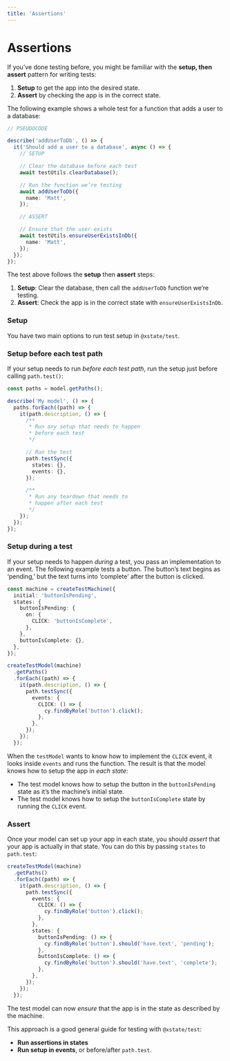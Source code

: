 ```yaml
---
title: 'Assertions'
---
```


# Assertions

<!-- deps: ["xstate-test-test-paths"] -->

If you’ve done testing before, you might be familiar with the **setup, then assert** pattern for writing tests:

1. **Setup** to get the app into the desired state.
2. **Assert** by checking the app is in the correct state.

The following example shows a whole test for a function that adds a user to a database:

```ts
// PSEUDOCODE

describe('addUserToDb', () => {
  it('Should add a user to a database', async () => {
    // SETUP

    // Clear the database before each test
    await testUtils.clearDatabase();

    // Run the function we’re testing
    await addUserToDb({
      name: 'Matt',
    });

    // ASSERT

    // Ensure that the user exists
    await testUtils.ensureUserExistsInDb({
      name: 'Matt',
    });
  });
});
```

The test above follows the **setup** then **assert** steps:

1. **Setup**: Clear the database, then call the `addUserToDb` function we’re testing.
2. **Assert**: Check the app is in the correct state with `ensureUserExistsInDb`.

### Setup

You have two main options to run test setup in `@xstate/test`.

### Setup before each test path

If your setup needs to run _before each test path_, run the setup just before calling `path.test()`:

```ts
const paths = model.getPaths();

describe('My model', () => {
  paths.forEach((path) => {
    it(path.description, () => {
      /**
       * Run any setup that needs to happen
       * before each test
       */

      // Run the test
      path.testSync({
        states: {},
        events: {},
      });

      /**
       * Run any teardown that needs to
       * happen after each test
       */
    });
  });
});
```

### Setup during a test

If your setup needs to happen _during_ a test, you pass an implementation to an event. The following example tests a button. The button’s text begins as ‘pending,’ but the text turns into ‘complete’ after the button is clicked.

```ts {17-21}
const machine = createTestMachine({
  initial: 'buttonIsPending',
  states: {
    buttonIsPending: {
      on: {
        CLICK: 'buttonIsComplete',
      },
    },
    buttonIsComplete: {},
  },
});

createTestModel(machine)
  .getPaths()
  .forEach((path) => {
    it(path.description, () => {
      path.testSync({
        events: {
          CLICK: () => {
            cy.findByRole('button').click();
          },
        },
      });
    });
  });
```

When the `testModel` wants to know how to implement the `CLICK` event, it looks inside `events` and runs the function. The result is that the model knows how to setup the app in _each state_:

- The test model knows how to setup the button in the `buttonIsPending` state as it’s the machine’s initial state.
- The test model knows how to setup the `buttonIsComplete` state by running the `CLICK` event.

### Assert

Once your model can set up your app in each state, you should _assert_ that your app is actually in that state. You can do this by passing `states` to `path.test`:

```ts {10-23}
createTestModel(machine)
  .getPaths()
  .forEach((path) => {
    it(path.description, () => {
      path.testSync({
        events: {
          CLICK: () => {
            cy.findByRole('button').click();
          },
        },
        states: {
          buttonIsPending: () => {
            cy.findByRole('button').should('have.text', 'pending');
          },
          buttonIsComplete: () => {
            cy.findByRole('button').should('have.text', 'complete');
          },
        },
      });
    });
  });
```

The test model can now _ensure_ that the app is in the state as described by the machine.

This approach is a good general guide for testing with `@xstate/test`:

- **Run assertions in states**
- **Run setup in events**, or before/after `path.test`.
